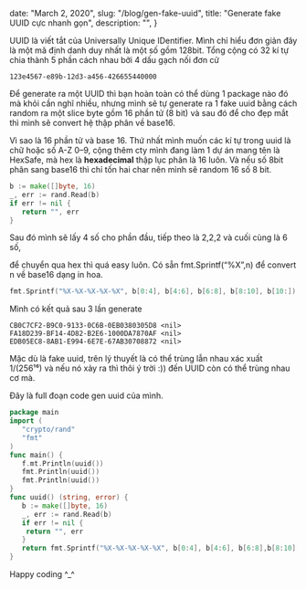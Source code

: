 
  date: "March 2, 2020",
  slug: "/blog/gen-fake-uuid",
  title: "Generate fake UUID cực nhanh gọn",
  description: "",
}


UUID là viết tắt của Universally Unique IDentifier. Mình chỉ hiểu đơn giản đây là một mã định danh duy nhất là một số gồm 128bit. Tổng cộng có 32 kí tự chia thành 5 phần cách nhau bởi 4 dấu gạch nối đơn cử

```
123e4567-e89b-12d3-a456-426655440000
```

Để generate ra một UUID thì bạn hoàn toàn có thể dùng 1 package nào đó mà khỏi cần nghĩ nhiều, nhưng mình sẽ tự generate ra 1 fake uuid bằng cách random ra một slice byte gồm 16 phần tử (8 bit) và sau đó để cho đẹp mắt thì mình sẽ convert hệ thập phân về base16.

Vì sao là 16 phần tử và base 16. Thứ nhất mình muốn các kí tự trong uuid là chữ hoặc số A-Z 0–9, cộng thêm cty mình đang làm 1 dự án mang tên là HexSafe, mà hex là **hexadecimal** thập lục phân là 16 luôn. Và nếu số 8bit phân sang base16 thì chỉ tốn hai char nên mình sẽ random 16 số 8 bit.

```go
b := make([]byte, 16)
_, err := rand.Read(b)
if err != nil {
   return "", err
}
```

Sau đó mình sẽ lấy 4 số cho phần đầu, tiếp theo là 2,2,2 và cuối cùng là 6 số,

để chuyển qua hex thì quá easy luôn. Có sẵn fmt.Sprintf(“%X”,n) để convert n về base16 dạng in hoa.

```go
fmt.Sprintf("%X-%X-%X-%X-%X", b[0:4], b[4:6], b[6:8], b[8:10], b[10:]), nil
```

Mình có kết quả sau 3 lần generate

```
CB0C7CF2-B9C0-9133-0C6B-0EB0380305D8 <nil>
FA18D239-BF14-4D82-B2E6-1000DA7870AF <nil>
EDB05EC8-8AB1-E994-6E7E-67AB30708872 <nil>
```

Mặc dù là fake uuid, trên lý thuyết là có thể trùng lẫn nhau xác xuất 1/(256¹⁶)
và nếu nó xảy ra thì thôi ý trời :)) đến UUID còn có thể trùng nhau cơ mà.

Đây là full đoạn code gen uuid của mình.

```go
package main
import (
   "crypto/rand"
   "fmt"
)
func main() {
   f.mt.Println(uuid())
   fmt.Println(uuid())
   fmt.Println(uuid())
}
func uuid() (string, error) {
   b := make([]byte, 16)
   _, err := rand.Read(b)
   if err != nil {
    return "", err
   }
   return fmt.Sprintf("%X-%X-%X-%X-%X", b[0:4], b[4:6], b[6:8],b[8:10], b[10:]), nil
}
```

Happy coding ^\_^
